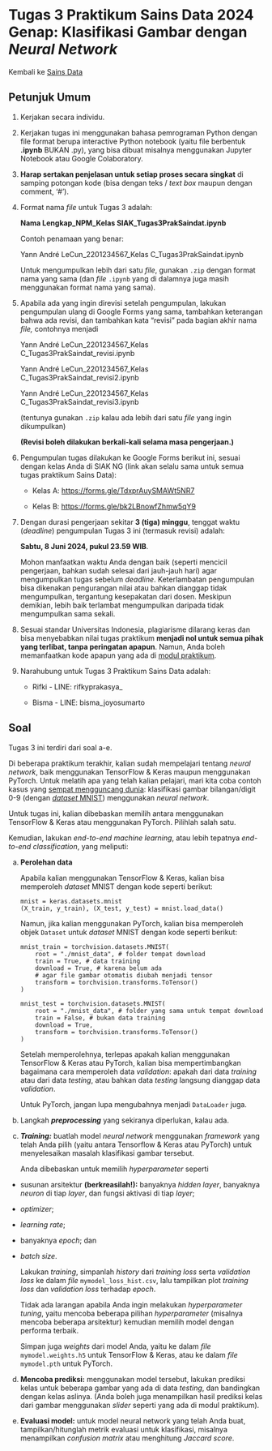 # Tugas 3 Praktikum Sains Data 2024 Genap: Klasifikasi Gambar dengan *Neural Network*

Kembali ke [Sains Data](./saindat2024genap.qmd)

## Petunjuk Umum

1. Kerjakan secara individu.

2. Kerjakan tugas ini menggunakan bahasa pemrograman Python dengan file format berupa interactive Python notebook (yaitu file berbentuk **.ipynb** BUKAN .py), yang bisa dibuat misalnya menggunakan Jupyter Notebook atau Google Colaboratory.

3. **Harap sertakan penjelasan untuk setiap proses secara singkat** di samping potongan kode (bisa dengan teks / *text box* maupun dengan comment, ‘#').

4. Format nama *file* untuk Tugas 3 adalah:

    **Nama Lengkap_NPM_Kelas SIAK_Tugas3PrakSaindat.ipynb**

    Contoh penamaan yang benar:

    Yann André LeCun_2201234567_Kelas C_Tugas3PrakSaindat.ipynb

    Untuk mengumpulkan lebih dari satu *file*, gunakan `.zip` dengan format nama yang sama (dan *file* `.ipynb` yang di dalamnya juga masih menggunakan format nama yang sama).

5. Apabila ada yang ingin direvisi setelah pengumpulan, lakukan pengumpulan ulang di Google Forms yang sama, tambahkan keterangan bahwa ada revisi, dan tambahkan kata “revisi” pada bagian akhir nama *file,* contohnya menjadi

    Yann André LeCun_2201234567_Kelas C_Tugas3PrakSaindat_revisi.ipynb

    Yann André LeCun_2201234567_Kelas C_Tugas3PrakSaindat_revisi2.ipynb

    Yann André LeCun_2201234567_Kelas C_Tugas3PrakSaindat_revisi3.ipynb

    (tentunya gunakan `.zip` kalau ada lebih dari satu *file* yang ingin dikumpulkan)

    **(Revisi boleh dilakukan berkali-kali selama masa pengerjaan.)**

5. Pengumpulan tugas dilakukan ke Google Forms berikut ini, sesuai dengan kelas Anda di SIAK NG (link akan selalu sama untuk semua tugas praktikum Sains Data):

    - Kelas A: <https://forms.gle/TdxprAuySMAWt5NR7>

    - Kelas B: <https://forms.gle/bk2LBnowfZhmw5qY9>

6. Dengan durasi pengerjaan sekitar **3 (tiga) minggu**, tenggat waktu (*deadline*) pengumpulan Tugas 3 ini (termasuk revisi) adalah:

    **Sabtu, 8 Juni 2024, pukul 23.59 WIB**.

	Mohon manfaatkan waktu Anda dengan baik (seperti mencicil pengerjaan, bahkan sudah selesai dari jauh-jauh hari) agar mengumpulkan tugas sebelum *deadline*. Keterlambatan pengumpulan bisa dikenakan pengurangan nilai atau bahkan dianggap tidak mengumpulkan, tergantung kesepakatan dari dosen. Meskipun demikian, lebih baik terlambat mengumpulkan daripada tidak mengumpulkan sama sekali.

7. Sesuai standar Universitas Indonesia, plagiarisme dilarang keras dan bisa menyebabkan nilai tugas praktikum **menjadi nol untuk semua pihak yang terlibat, tanpa peringatan apapun**. Namun, Anda boleh memanfaatkan kode apapun yang ada di [modul praktikum](./saindat2024genap.qmd).

8. Narahubung untuk Tugas 3 Praktikum Sains Data adalah:

	- Rifki - LINE: rifkyprakasya_

	- Bisma - LINE: bisma_joyosumarto

## Soal

Tugas 3 ini terdiri dari soal a-e.

Di beberapa praktikum terakhir, kalian sudah mempelajari tentang *neural network*, baik menggunakan TensorFlow & Keras maupun menggunakan PyTorch. Untuk melatih apa yang telah kalian pelajari, mari kita coba contoh kasus yang [sempat mengguncang dunia](https://www.youtube.com/watch?v=FwFduRA_L6Q): klasifikasi gambar bilangan/digit 0-9 (dengan [*dataset* MNIST](https://en.wikipedia.org/wiki/MNIST_database)) menggunakan *neural network*.

Untuk tugas ini, kalian dibebaskan memilih antara menggunakan TensorFlow & Keras atau menggunakan PyTorch. Pilihlah salah satu.

Kemudian, lakukan *end-to-end machine learning*, atau lebih tepatnya *end-to-end classification*, yang meliputi:

a. **Perolehan data**

    Apabila kalian menggunakan TensorFlow & Keras, kalian bisa memperoleh *dataset* MNIST dengan kode seperti berikut:

    ```python3
    mnist = keras.datasets.mnist
    (X_train, y_train), (X_test, y_test) = mnist.load_data()
    ```

    Namun, jika kalian menggunakan PyTorch, kalian bisa memperoleh objek `Dataset` untuk *dataset* MNIST dengan kode seperti berikut:

    ```python3
    mnist_train = torchvision.datasets.MNIST(
        root = "./mnist_data", # folder tempat download
        train = True, # data training
        download = True, # karena belum ada
        # agar file gambar otomatis diubah menjadi tensor
        transform = torchvision.transforms.ToTensor()
    )

    mnist_test = torchvision.datasets.MNIST(
        root = "./mnist_data", # folder yang sama untuk tempat download
        train = False, # bukan data training
        download = True,
        transform = torchvision.transforms.ToTensor()
    )
    ```

    Setelah memperolehnya, terlepas apakah kalian menggunakan TensorFlow & Keras atau PyTorch, kalian bisa mempertimbangkan bagaimana cara memperoleh data *validation*: apakah dari data *training* atau dari data *testing*, atau bahkan data *testing* langsung dianggap data *validation*.

    Untuk PyTorch, jangan lupa mengubahnya menjadi `DataLoader` juga.

b. Langkah ***preprocessing*** yang sekiranya diperlukan, kalau ada.

c. ***Training:*** buatlah model *neural network* menggunakan *framework* yang telah Anda pilih (yaitu antara Tensorflow & Keras atau PyTorch) untuk menyelesaikan masalah klasifikasi gambar tersebut.

    Anda dibebaskan untuk memilih *hyperparameter* seperti

- susunan arsitektur **(berkreasilah!):** banyaknya *hidden layer*, banyaknya *neuron* di tiap *layer*, dan fungsi aktivasi di tiap *layer*;

- *optimizer*;

- *learning rate*;

- banyaknya *epoch*; dan 

- *batch size*.

    Lakukan *training*, simpanlah *history* dari *training loss* serta *validation loss* ke dalam *file* `mymodel_loss_hist.csv`, lalu tampilkan plot *training loss* dan *validation loss* terhadap *epoch*.

    Tidak ada larangan apabila Anda ingin melakukan *hyperparameter tuning*, yaitu mencoba beberapa pilihan *hyperparameter* (misalnya mencoba beberapa arsitektur) kemudian memilih model dengan performa terbaik.

    Simpan juga *weights* dari model Anda, yaitu ke dalam *file* `mymodel.weights.h5` untuk TensorFlow & Keras, atau ke dalam *file* `mymodel.pth` untuk PyTorch.

d. **Mencoba prediksi:** menggunakan model tersebut, lakukan prediksi kelas untuk beberapa gambar yang ada di data *testing*, dan bandingkan dengan kelas aslinya. (Anda boleh juga menampilkan hasil prediksi kelas dari gambar menggunakan *slider* seperti yang ada di modul praktikum).

e. **Evaluasi model:** untuk model neural network yang telah Anda buat, tampilkan/hitunglah metrik evaluasi untuk klasifikasi, misalnya menampilkan *confusion matrix* atau menghitung *Jaccard score*.